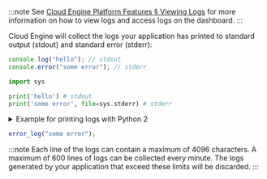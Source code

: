 
:::note
See [Cloud Engine Platform Features § Viewing Logs](/sdk/engine/platform/#viewing-logs) for more information on how to view logs and access logs on the dashboard.
:::

Cloud Engine will collect the logs your application has printed to standard output (stdout) and standard error (stderr):

<EngineRuntimes only={props.only}>
<TabItem value='nodejs'>

```js
console.log("hello"); // stdout
console.error("some error"); // stderr
```

</TabItem>
<TabItem value='python'>

```python
import sys

print('hello') # stdout
print('some error', file=sys.stderr) # stderr
```

<details>
<summary>Example for printing logs with Python 2</summary>

```python
import sys

print 'hello' # stdout
print >> sys.stderr, 'some error' # stderr
```

</details>

</TabItem>
<TabItem value='php'>

```php
error_log("some error");
```

</TabItem>
</EngineRuntimes>

:::note
Each line of the logs can contain a maximum of 4096 characters. A maximum of 600 lines of logs can be collected every minute. The logs generated by your application that exceed these limits will be discarded.
:::
